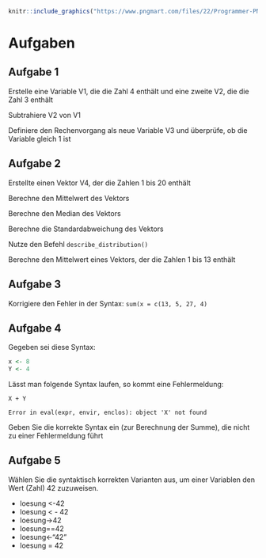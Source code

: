 ```r
knitr::include_graphics("https://www.pngmart.com/files/22/Programmer-PNG-Photos.png")
```

# Aufgaben

## Aufgabe 1

Erstelle eine Variable V1, die die Zahl 4 enthält und eine zweite V2, die die Zahl 3 enthält

Subtrahiere V2 von V1

Definiere den Rechenvorgang als neue Variable V3 und überprüfe, ob die Variable gleich 1 ist

## Aufgabe 2

Erstellte einen Vektor V4, der die Zahlen 1 bis 20 enthält

Berechne den Mittelwert des Vektors

Berechne den Median des Vektors

Berechne die Standardabweichung des Vektors

Nutze den Befehl `describe_distribution()`

Berechne den Mittelwert eines Vektors, der die Zahlen 1 bis 13 enthält

## Aufgabe 3

Korrigiere den Fehler in der Syntax: `sum(x = c(13, 5, 27, 4)`

## Aufgabe 4

Gegeben sei diese Syntax:

```r
x <- 8  
Y <- 4  
```

Lässt man folgende Syntax laufen, so kommt eine Fehlermeldung:

`X + Y`

`Error in eval(expr, envir, enclos): object 'X' not found`

Geben Sie die korrekte Syntax ein (zur Berechnung der Summe), die nicht zu einer Fehlermeldung führt

## Aufgabe 5

Wählen Sie die syntaktisch korrekten Varianten aus, um einer Variablen den Wert (Zahl) 42 zuzuweisen.

-   loesung \<-42\
-   loesung \< - 42\
-   loesung-\>42\
-   loesung==42\
-   loesung\<-"42"\
-   loesung = 42
